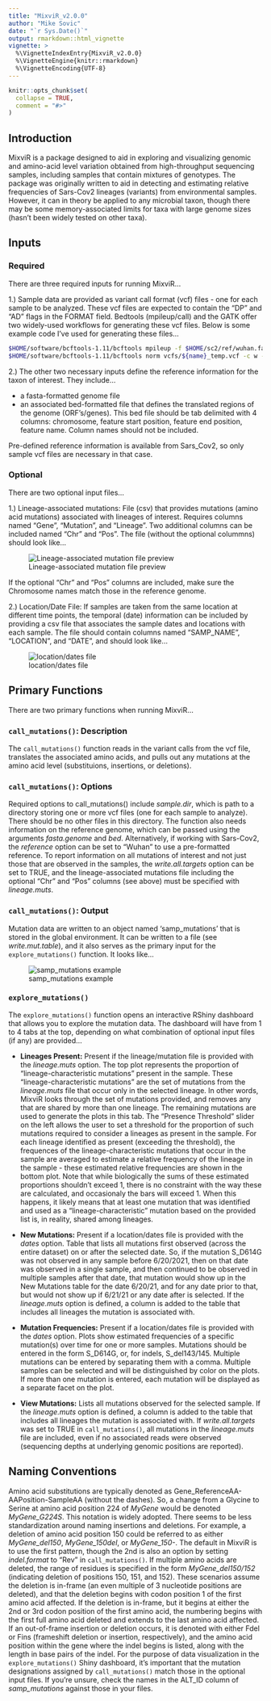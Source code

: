 ```yaml
---
title: "MixviR_v2.0.0"
author: "Mike Sovic"
date: "`r Sys.Date()`"
output: rmarkdown::html_vignette
vignette: >
  %\VignetteIndexEntry{MixviR_v2.0.0}
  %\VignetteEngine{knitr::rmarkdown}
  %\VignetteEncoding{UTF-8}
---
```


```r
knitr::opts_chunk$set(
  collapse = TRUE,
  comment = "#>"
)
```

## Introduction

MixviR is a package designed to aid in exploring and visualizing genomic and amino-acid level variation obtained from high-throughput sequencing samples, including samples that contain mixtures of genotypes. The package was originally written to aid in detecting and estimating relative frequencies of Sars-Cov2 lineages (variants) from environmental samples. However, it can in theory be applied to any microbial taxon, though there may be some memory-associated limits for taxa with large genome sizes (hasn't been widely tested on other taxa). 

## Inputs

### Required

There are three required inputs for running MixviR...

1.) Sample data are provided as variant call format (vcf) files - one for each sample to be analyzed. These vcf files are expected to contain the "DP" and "AD" flags in the FORMAT field. Bedtools (mpileup/call) and the GATK offer two widely-used workflows for generating these vcf files. Below is some example code I've used for generating these files...

```bash
$HOME/software/bcftools-1.11/bcftools mpileup -f $HOME/sc2/ref/wuhan.fa -d 4000 -q 60 -Q 30 -L 4500 --ff UNMAP,SECONDARY,QCFAIL -a FORMAT/AD,FORMAT/ADF,FORMAT/ADR,FORMAT/DP,INFO/AD,INFO/ADF,INFO/ADR ${1} | $HOME/software/bcftools-1.11/bcftools call -m -A -Ov -o vcfs/${name}_temp.vcf
$HOME/software/bcftools-1.11/bcftools norm vcfs/${name}_temp.vcf -c w -f $HOME/sc2/ref/wuhan.fa -m -both -Ov -o vcfs/${name}.vc
```

2.) The other two necessary inputs define the reference information for the taxon of interest. They include...

 - a fasta-formatted genome file 
 - an associated bed-formatted file that defines the translated regions of the genome (ORF's/genes). This bed file should be tab delimited with 4 columns: chromosome, feature start position, feature end position, feature name. Column names should not be included. 

Pre-defined reference information is available from Sars_Cov2, so only sample vcf files are necessary in that case.

### Optional

There are two optional input files...

1.) Lineage-associated mutations: File (csv) that provides mutations (amino acid mutations) associated with lineages of interest. Requires columns named "Gene", "Mutation", and  "Lineage". Two additional columns can be included named "Chr" and "Pos". The file (without the optional colummns) should look like...


![Lineage-associated mutation file preview](images/lineage_muts_example.png)

If the optional "Chr" and "Pos" columns are included, make sure the Chromosome names match those in the reference genome.

2.) Location/Date File: If samples are taken from the same location at different time points, the temporal (date) information can be included by providing a csv file that associates the sample dates and locations with each sample. The file should contain columns named "SAMP_NAME", "LOCATION", and "DATE", and should look like...

![location/dates file](images/location_dates_example.png)

## Primary Functions

There are two primary functions when running MixviR...

### `call_mutations()`: Description

The `call_mutations()` function reads in the variant calls from the vcf file, translates the associated amino acids, and pulls out any mutations at the amino acid level (substituions, insertions, or deletions). 

### `call_mutations()`: Options
Required options to call_mutations() include *sample.dir*, which is path to a directory storing one or more vcf files (one for each sample to analyze). There should be no other files in this directory. The function also needs information on the reference genome, which can be passed using the arguments *fasta.genome* and *bed*. Alternatively, if working with Sars-Cov2, the *reference* option can be set to "Wuhan" to use a pre-formatted reference. To report information on all mutations of interest and not just those that are observed in the samples, the *write.all.targets* option can be set to TRUE, and the lineage-associated mutations file including the optional "Chr" and "Pos" columns (see above) must be specified with *lineage.muts*.

### `call_mutations()`: Output

Mutation data are written to an object named 'samp_mutations' that is stored in the global environment. It can be written to a file (see *write.mut.table*), and it also serves as the primary input for the `explore_mutations()` function. It looks like...

![samp_mutations example](./samp_mutations_example.png)


### `explore_mutations()`

The `explore_mutations()` function opens an interactive RShiny dashboard that allows you to explore the mutation data. The dashboard will have from 1 to 4 tabs at the top, depending on what combination of optional input files (if any) are provided...

 - **Lineages Present:** Present if the lineage/mutation file is provided with the *lineage.muts* option. The top plot represents the proportion of "lineage-characteristic mutations" present in the sample. These "lineage-characteristic mutations" are the set of mutations from the *lineage.muts* file that occur only in the selected lineage. In other words, MixviR looks through the set of mutations provided, and removes any that are shared by more than one lineage. The remaining mutations are used to generate the plots in this tab. The "Presence Threshold" slider on the left allows the user to set a threshold for the proportion of such mutations required to consider a lineages as present in the sample. For each lineage identified as present (exceeding the threshold), the frequences of the lineage-characteristic mutations that occur in the sample are averaged to estimate a relative frequency of the lineage in the sample - these estimated relative frequencies are shown in the bottom plot. Note that while biologically the sums of these estimated proportions shouldn't exceed 1, there is no constraint with the way these are calculated, and occasionaly the bars will exceed 1. When this happens, it likely means that at least one mutation that was identified and used as a "lineage-characteristic" mutation based on the provided list is, in reality, shared among lineages.
 
  - **New Mutations:** Present if a location/dates file is provided with the *dates* option. Table that lists all mutations first observed (across the entire dataset) on or after the selected date. So, if the mutation S_D614G was not observed in any sample before 6/20/2021, then on that date was observed in a single sample, and then continued to be observed in multiple samples after that date, that mutation would show up in the New Mutations table for the date 6/20/21, and for any date prior to that, but would not show up if 6/21/21 or any date after is selected. If the *lineage.muts* option is defined, a column is added to the table that includes all lineages the mutation is associated with.
  
  - **Mutation Frequencies:** Present if a location/dates file is provided with the *dates* option. Plots show estimated frequencies of a specific mutation(s) over time for one or more samples. Mutations should be entered in the form S_D614G, or, for indels, S_del143/145. Multiple mutations can be entered by separating them with a comma. Multiple samples can be selected and will be distinguished by color on the plots. If more than one mutation is entered, each mutation will be displayed as a separate facet on the plot.
  
  - **View Mutations:** Lists all mutations observed for the selected sample. If the *lineage.muts* option is defined, a column is added to the table that includes all lineages the mutation is associated with. If *write.all.targets* was set to TRUE in `call_mutations()`, all mutations in the *lineage.muts* file are included, even if no associated reads were observed (sequencing depths at underlying genomic positions are reported). 
  
  
## Naming Conventions

Amino acid substitutions are typically denoted as Gene_ReferenceAA-AAPosition-SampleAA (without the dashes). So, a change from a Glycine to Serine at amino acid position 224 of *MyGene* would be denoted *MyGene_G224S*. This notation is widely adopted. There seems to be less standardization around naming insertions and deletions. For example, a deletion of amino acid position 150 could be referred to as either *MyGene_del150*, *MyGene_150del*, or *MyGene_150-*. The default in MixviR is to use the first pattern, though the 2nd is also an option by setting *indel.format* to "Rev" in `call_mutations()`. If multiple amino acids are deleted, the range of residues is specified in the form *MyGene_del150/152* (indicating deletion of positions 150, 151, and 152). These scenarios assume the deletion is in-frame (an even multiple of 3 nucleotide positions are deleted), and that the deletion begins with codon position 1 of the first amino acid affected. If the deletion is in-frame, but it begins at either the 2nd or 3rd codon position of the first amino acid, the numbering begins with the first full amino acid deleted and extends to the last amino acid affected. If an out-of-frame insertion or deletion occurs, it is denoted with either Fdel or Fins (frameshift deletion or insertion, respectively), and the amino acid position within the gene where the indel begins is listed, along with the length in base pairs of the indel. For the purpose of data visualization in the `explore_mutations()` Shiny dashboard, it's important that the mutation designations assigned by `call_mutations()` match those in the optional input files. If you're unsure, check the names in the ALT_ID column of *samp_mutations* against those in your files.
